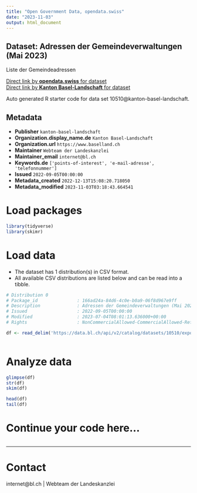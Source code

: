 ```yaml
---
title: "Open Government Data, opendata.swiss"
date: "2023-11-03"
output: html_document
---
```


## Dataset: Adressen der Gemeindeverwaltungen (Mai 2023)

Liste der Gemeindeadressen

[Direct link by **opendata.swiss** for dataset](https://opendata.swiss/de/dataset/adressen-der-gemeindeverwaltungen-september-2022)<br>
[Direct link by **Kanton Basel-Landschaft** for dataset](https://data.bl.ch/explore/dataset/10510/)

Auto generated R starter code for data set 10510@kanton-basel-landschaft.

## Metadata

- **Publisher** `kanton-basel-landschaft`
- **Organization.display_name.de** `Kanton Basel-Landschaft`
- **Organization.url** `https://www.baselland.ch`
- **Maintainer** `Webteam der Landeskanzlei`
- **Maintainer_email** `internet@bl.ch`
- **Keywords.de** `['points-of-interest', 'e-mail-adresse', 'telefonnummer']`
- **Issued** `2022-09-05T00:00:00`
- **Metadata_created** `2022-12-13T15:08:20.718050`
- **Metadata_modified** `2023-11-03T03:18:43.664541`


# Load packages

```r

library(tidyverse)
library(skimr)

```

# Load data

-   The dataset has 1 distribution(s) in CSV format.
-   All available CSV distributions are listed below and can be read into a tibble.

```r

# Distribution 0
# Package_id               : 166ad24a-84d6-4c0e-b0a9-06f8d967e9ff
# Description              : Adressen der Gemeindeverwaltungen (Mai 2023) (csv)
# Issued                   : 2022-09-05T00:00:00
# Modified                 : 2023-07-04T08:01:13.636000+00:00
# Rights                   : NonCommercialAllowed-CommercialAllowed-ReferenceRequired

df <- read_delim('https://data.bl.ch/api/v2/catalog/datasets/10510/exports/csv')



```

# Analyze data

```r

glimpse(df)
str(df)
skim(df)

head(df)
tail(df)

```

# Continue your code here...

```r

```

------------------------------------------------------------------------

# Contact

internet@bl.ch | Webteam der Landeskanzlei

